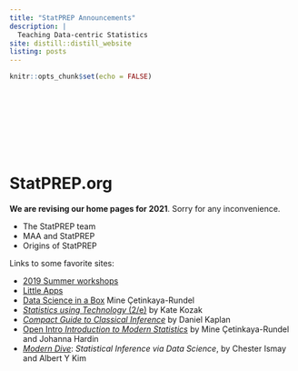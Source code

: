 ```yaml
---
title: "StatPREP Announcements"
description: |
  Teaching Data-centric Statistics
site: distill::distill_website
listing: posts
---
```


```r
knitr::opts_chunk$set(echo = FALSE)
```



 

 

 

 
 
 
 
 

# StatPREP.org

**We are revising our home pages for 2021**. Sorry for any inconvenience.

<aside>
<div>
  <ul>
  <li>The StatPREP team</li>
  <li>MAA and StatPREP</li>
  <li>Origins of StatPREP</li>
  </ul>
</div>
</aside>

Links to some favorite sites:

- [2019 Summer workshops](https://statprep-workshops-2019.netlify.app/)
- [Little Apps](https://statprep.github.io/LittleAppSite)
- [Data Science in a Box](datascienceinabox.org) Mine Çetinkaya-Rundel
- [*Statistics using Technology* (2/e)](StatPREP.github.io/Book-Stat-using-tech) by Kate Kozak
- [*Compact Guide to Classical Inference*](https://dtkaplan.github.io/CompactInference/) by Daniel Kaplan
- [Open Intro *Introduction to Modern Statistics*](https://www.openintro.org/book/ims/) by Mine Çetinkaya-Rundel and Johanna Hardin
- [*Modern Dive*](moderndive.com): *Statistical Inference via Data Science*, by Chester Ismay and Albert Y Kim





